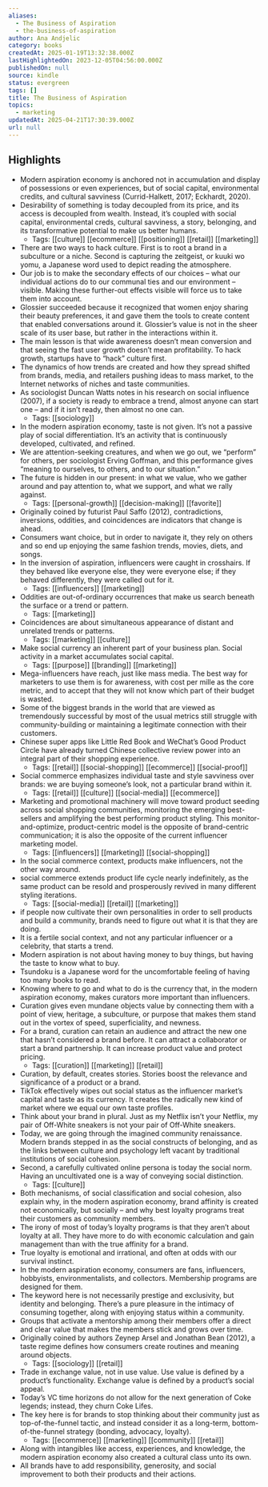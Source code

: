 ```yaml
---
aliases:
  - The Business of Aspiration
  - the-business-of-aspiration
author: Ana Andjelic
category: books
createdAt: 2025-01-19T13:32:38.000Z
lastHighlightedOn: 2023-12-05T04:56:00.000Z
publishedOn: null
source: kindle
status: evergreen
tags: []
title: The Business of Aspiration
topics:
  - marketing
updatedAt: 2025-04-21T17:30:39.000Z
url: null
---
```

## Highlights

- Modern aspiration economy is anchored not in accumulation and display of possessions or even experiences, but of social capital, environmental credits, and cultural savviness (Currid-Halkett, 2017; Eckhardt, 2020).
- Desirability of something is today decoupled from its price, and its access is decoupled from wealth. Instead, it’s coupled with social capital, environmental creds, cultural savviness, a story, belonging, and its transformative potential to make us better humans.
  - Tags: [[culture]] [[ecommerce]] [[positioning]] [[retail]] [[marketing]]
- There are two ways to hack culture. First is to root a brand in a subculture or a niche. Second is capturing the zeitgeist, or kuuki wo yomu, a Japanese word used to depict reading the atmosphere.
- Our job is to make the secondary effects of our choices – what our individual actions do to our communal ties and our environment – visible. Making these further-out effects visible will force us to take them into account.
- Glossier succeeded because it recognized that women enjoy sharing their beauty preferences, it and gave them the tools to create content that enabled conversations around it. Glossier’s value is not in the sheer scale of its user base, but rather in the interactions within it.
- The main lesson is that wide awareness doesn’t mean conversion and that seeing the fast user growth doesn’t mean profitability. To hack growth, startups have to “hack” culture first.
- The dynamics of how trends are created and how they spread shifted from brands, media, and retailers pushing ideas to mass market, to the Internet networks of niches and taste communities.
- As sociologist Duncan Watts notes in his research on social influence (2007), if a society is ready to embrace a trend, almost anyone can start one – and if it isn’t ready, then almost no one can.
  - Tags: [[sociology]]
- In the modern aspiration economy, taste is not given. It’s not a passive play of social differentiation. It’s an activity that is continuously developed, cultivated, and refined.
- We are attention-seeking creatures, and when we go out, we “perform” for others, per sociologist Erving Goffman, and this performance gives “meaning to ourselves, to others, and to our situation.”
- The future is hidden in our present: in what we value, who we gather around and pay attention to, what we support, and what we rally against.
  - Tags: [[personal-growth]] [[decision-making]] [[favorite]]
- Originally coined by futurist Paul Saffo (2012), contradictions, inversions, oddities, and coincidences are indicators that change is ahead.
- Consumers want choice, but in order to navigate it, they rely on others and so end up enjoying the same fashion trends, movies, diets, and songs.
- In the inversion of aspiration, influencers were caught in crosshairs. If they behaved like everyone else, they were everyone else; if they behaved differently, they were called out for it.
  - Tags: [[influencers]] [[marketing]]
- Oddities are out-of-ordinary occurrences that make us search beneath the surface or a trend or pattern.
  - Tags: [[marketing]]
- Coincidences are about simultaneous appearance of distant and unrelated trends or patterns.
  - Tags: [[marketing]] [[culture]]
- Make social currency an inherent part of your business plan. Social activity in a market accumulates social capital.
  - Tags: [[purpose]] [[branding]] [[marketing]]
- Mega-influencers have reach, just like mass media. The best way for marketers to use them is for awareness, with cost per mille as the core metric, and to accept that they will not know which part of their budget is wasted.
- Some of the biggest brands in the world that are viewed as tremendously successful by most of the usual metrics still struggle with community-building or maintaining a legitimate connection with their customers.
- Chinese super apps like Little Red Book and WeChat’s Good Product Circle have already turned Chinese collective review power into an integral part of their shopping experience.
  - Tags: [[retail]] [[social-shopping]] [[ecommerce]] [[social-proof]]
- Social commerce emphasizes individual taste and style savviness over brands: we are buying someone’s look, not a particular brand within it.
  - Tags: [[retail]] [[culture]] [[social-media]] [[ecommerce]]
- Marketing and promotional machinery will move toward product seeding across social shopping communities, monitoring the emerging best-sellers and amplifying the best performing product styling. This monitor-and-optimize, product-centric model is the opposite of brand-centric communication; it is also the opposite of the current influencer marketing model.
  - Tags: [[influencers]] [[marketing]] [[social-shopping]]
- In the social commerce context, products make influencers, not the other way around.
- social commerce extends product life cycle nearly indefinitely, as the same product can be resold and prosperously revived in many different styling iterations.
  - Tags: [[social-media]] [[retail]] [[marketing]]
- if people now cultivate their own personalities in order to sell products and build a community, brands need to figure out what it is that they are doing.
- It is a fertile social context, and not any particular influencer or a celebrity, that starts a trend.
- Modern aspiration is not about having money to buy things, but having the taste to know what to buy.
- Tsundoku is a Japanese word for the uncomfortable feeling of having too many books to read.
- Knowing where to go and what to do is the currency that, in the modern aspiration economy, makes curators more important than influencers.
- Curation gives even mundane objects value by connecting them with a point of view, heritage, a subculture, or purpose that makes them stand out in the vortex of speed, superficiality, and newness.
- For a brand, curation can retain an audience and attract the new one that hasn’t considered a brand before. It can attract a collaborator or start a brand partnership. It can increase product value and protect pricing.
  - Tags: [[curation]] [[marketing]] [[retail]]
- Curation, by default, creates stories. Stories boost the relevance and significance of a product or a brand.
- TikTok effectively wipes out social status as the influencer market’s capital and taste as its currency. It creates the radically new kind of market where we equal our own taste profiles.
- Think about your brand in plural. Just as my Netflix isn’t your Netflix, my pair of Off-White sneakers is not your pair of Off-White sneakers.
- Today, we are going through the imagined community renaissance. Modern brands stepped in as the social constructs of belonging, and as the links between culture and psychology left vacant by traditional institutions of social cohesion.
- Second, a carefully cultivated online persona is today the social norm. Having an uncultivated one is a way of conveying social distinction.
  - Tags: [[culture]]
- Both mechanisms, of social classification and social cohesion, also explain why, in the modern aspiration economy, brand affinity is created not economically, but socially – and why best loyalty programs treat their customers as community members.
- The irony of most of today’s loyalty programs is that they aren’t about loyalty at all. They have more to do with economic calculation and gain management than with the true affinity for a brand.
- True loyalty is emotional and irrational, and often at odds with our survival instinct.
- In the modern aspiration economy, consumers are fans, influencers, hobbyists, environmentalists, and collectors. Membership programs are designed for them.
- The keyword here is not necessarily prestige and exclusivity, but identity and belonging. There’s a pure pleasure in the intimacy of consuming together, along with enjoying status within a community.
- Groups that activate a mentorship among their members offer a direct and clear value that makes the members stick and grows over time.
- Originally coined by authors Zeynep Arsel and Jonathan Bean (2012), a taste regime defines how consumers create routines and meaning around objects.
  - Tags: [[sociology]] [[retail]]
- Trade in exchange value, not in use value. Use value is defined by a product’s functionality. Exchange value is defined by a product’s social appeal.
- Today’s VC time horizons do not allow for the next generation of Coke legends; instead, they churn Coke Lifes.
- The key here is for brands to stop thinking about their community just as top-of-the-funnel tactic, and instead consider it as a long-term, bottom-of-the-funnel strategy (bonding, advocacy, loyalty).
  - Tags: [[ecommerce]] [[marketing]] [[community]] [[retail]]
- Along with intangibles like access, experiences, and knowledge, the modern aspiration economy also created a cultural class unto its own.
- All brands have to add responsibility, generosity, and social improvement to both their products and their actions.
